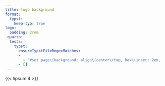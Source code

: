 ```yaml
---
title: logo background
format:
  typst:
    keep-typ: true
logo:
  padding: 2rem
_quarto:
  tests:
    typst:
      ensureTypstFileRegexMatches:
      -
        - '#set page\(background: align\(center\+top, box\(inset: 2em, image\("quarto.png", width: 225pt\)\)\)\)'
      - []
---
```


{{< lipsum 4 >}}

